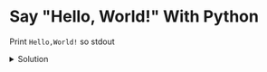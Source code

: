 # Say "Hello, World!" With Python

Print `Hello,World!` so stdout

<details>
    <summary>Solution</summary>
```python
print('Hello, World!')
```
</details>